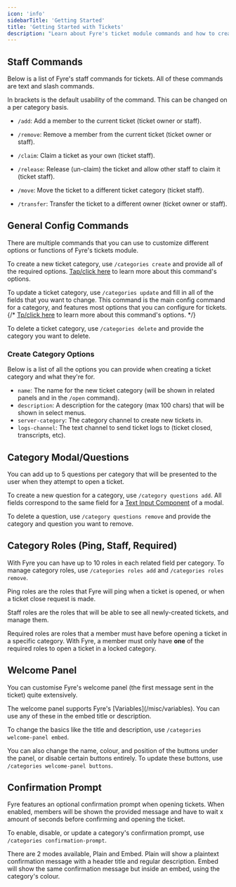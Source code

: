 ```yaml
---
icon: 'info'
sidebarTitle: 'Getting Started'
title: 'Getting Started with Tickets'
description: "Learn about Fyre's ticket module commands and how to create and manage ticket categories."
---
```


## Staff Commands
Below is a list of Fyre's staff commands for tickets. All of these commands are text and slash commands.

<Info>In brackets is the default usability of the command. This can be changed on a per category basis.</Info>

- `/add`: Add a member to the current ticket (ticket owner or staff).
- `/remove`: Remove a member from the current ticket (ticket owner or staff).

- `/claim`: Claim a ticket as your own (ticket staff).
- `/release`: Release (un-claim) the ticket and allow other staff to claim it (ticket staff).

- `/move`: Move the ticket to a different ticket category (ticket staff).
- `/transfer`: Transfer the ticket to a different owner (ticket owner or staff).


## General Config Commands
There are multiple commands that you can use to customize different options or functions of Fyre's tickets module.

To create a new ticket category, use `/categories create` and provide all of the required options.
[Tap/click here](#create-category-options) to learn more about this command's options.

To update a ticket category, use `/categories update` and fill in all of the fields that you want to change.
This command is the main config command for a category, and features most options that you can configure for tickets.
{/* [Tp/click here](/modules/tickets/options) to learn more about this command's options. */}

To delete a ticket category, use `/categories delete` and provide the category you want to delete.

### Create Category Options
Below is a list of all the options you can provide when creating a ticket category and what they're for.

- `name`: The name for the new ticket category (will be shown in related panels and in the `/open` command).
- `description`: A description for the category (max 100 chars) that will be shown in select menus.
- `server-category`: The category channel to create new tickets in.
- `logs-channel`: The text channel to send ticket logs to (ticket closed, transcripts, etc).


## Category Modal/Questions
You can add up to 5 questions per category that will be presented to the user when they attempt to open a ticket.

To create a new question for a category, use `/category questions add`.
All fields correspond to the same field for a
[Text Input Component](https://discord.com/developers/docs/components/reference#text-input)
of a modal.

To delete a question, use `/category questions remove` and provide the category and question you want to remove.


## Category Roles (Ping, Staff, Required)
With Fyre you can have up to 10 roles in each related field per category.
To manage category roles, use `/categories roles add` and `/categories roles remove`.

Ping roles are the roles that Fyre will ping when a ticket is opened, or when a ticket close request is made.

Staff roles are the roles that will be able to see all newly-created tickets, and manage them.

Required roles are roles that a member must have before opening a ticket in a specific category.
With Fyre, a member must only have **one** of the required roles to open a ticket in a locked category.


## Welcome Panel
You can customise Fyre's welcome panel (the first message sent in the ticket) quite extensively.

<Tip>
The welcome panel supports Fyre's [Variables](/misc/variables).
You can use any of these in the embed title or description.
</Tip>

To change the basics like the title and description, use `/categories welcome-panel embed`.

You can also change the name, colour, and position of the buttons under the panel, or disable certain buttons entirely.
To update these buttons, use `/categories welcome-panel buttons`.


## Confirmation Prompt
Fyre features an optional confirmation prompt when opening tickets.
When enabled, members will be shown the provided message and have to
wait x amount of seconds before confirming and opening the ticket.

To enable, disable, or update a category's confirmation prompt, use `/categories confirmation-prompt`.

There are 2 modes available, Plain and Embed.
Plain will show a plaintext confirmation message with a header title and regular description.
Embed will show the same confirmation message but inside an embed, using the category's colour.

